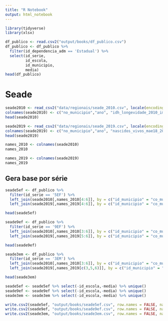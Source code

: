 ---
title: "R Notebook"
output: html_notebook
---



```{r library, echo=FALSE, warning=FALSE, message=FALSE}
library(tidyverse)
library(xlsx)
```

```{r df publico}
df_publico <- read.csv2("output/books/df_publico.csv")
df_publico <- df_publico %>% 
  filter(id_dependencia_adm == 'Estadual') %>% 
  select(id_serie,
         id_escola,
         id_municipio,
         media)
head(df_publico)
```


# Seade
```{r seade 2010}
seade2010 <- read_csv2("data/regionais/seade_2010.csv", locale(encoding = "ISO-8859-1"), col_names = TRUE, col_types = NULL)
colnames(seade2010) <- c("no_municipio","ano", "idh_longevidade_2010_imp", "coleta_lixo_2010_imp", "esgoto_2010_imp", "co_municipio")
head(seade2010)
```

```{r seade 2019}
seade2019 <- read_csv2("data/regionais/seade_2019.csv", locale(encoding = "ISO-8859-1"), col_names = TRUE, col_types = "cddddd")
colnames(seade2019) <- c("no_municipio","ano", "nascidos_vivos_mae18_2019_imp", "rendimento_medio_2019_imp", "ind_envelhecimento_2019_imp", "co_municipio")
head(seade2019)


```

```{r colnames 2010}
names_2010 <- colnames(seade2010)
names_2010
```

```{r colnames 2019}
names_2019 <- colnames(seade2019)
names_2019
```

## Gera base por série

```{r 5Ef}
seade5ef <- df_publico %>% 
  filter(id_serie == '5EF') %>% 
  left_join(seade2010[,names_2010[4:6]], by = c("id_municipio" = "co_municipio")) %>%  
  left_join(seade2019[,names_2019[4:6]], by = c("id_municipio" = "co_municipio"))

head(seade5ef) 
```

```{r 9Ef}
seade9ef <- df_publico %>% 
  filter(id_serie == '9EF') %>% 
  left_join(seade2010[,names_2010[3:6]], by = c("id_municipio" = "co_municipio")) %>%  
  left_join(seade2019[,names_2019[5:6]], by = c("id_municipio" = "co_municipio"))

head(seade9ef) 
```

```{r 3EM}
seade3em <- df_publico %>% 
  filter(id_serie == '3EM') %>% 
  left_join(seade2010[,names_2010[3:6]], by = c("id_municipio" = "co_municipio")) %>%  
  left_join(seade2019[,names_2019[c(3,5,6)]], by = c("id_municipio" = "co_municipio"))

head(seade3em) 
```
```{r}
seade5ef <- seade5ef %>% select(-id_escola,-media) %>% unique()
seade9ef <- seade9ef %>% select(-id_escola,-media) %>% unique()
seade3em <- seade3em %>% select(-id_escola,-media) %>% unique()
```



```{r Export}
write.csv2(seade5ef, "output/books/seade5ef.csv", row.names = FALSE, na = "")
write.csv2(seade9ef, "output/books/seade9ef.csv", row.names = FALSE, na = "")
write.csv2(seade3em, "output/books/seade3em.csv", row.names = FALSE, na = "")
```

